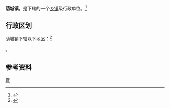 {{中国乡级行政区|14/04/21/102/000}}

'''荫城镇'''，是{{PRC admin/fullname|14/04/21/102/000|3}}下辖的一个[[乡镇|乡镇]]级行政单位。<ref>{{PRC admin/ref sgc|{{PRC admin/parent|14/04/21/102/000}}}}</ref>

== 行政区划 ==

荫城镇下辖以下地区：<ref>{{PRC admin/ref sgc|14/04/21/102/000}}</ref>

{{PRC admin/children|14/04/21/102/000}}。

== 参考资料 ==

{{reflist}}

{{行政区划小作品}}
{{PRC admin/navcat|14/04/21/102/000}}
{{中国历史文化名镇}}
[[Category:中国历史文化名镇|晋]]